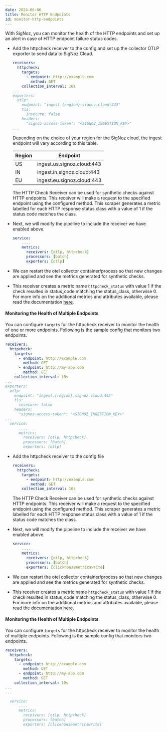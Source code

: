 ```yaml
---
date: 2024-06-06
title: Monitor HTTP Endpoints
id: monitor-http-endpoints
---
```





With SigNoz, you can monitor the health of the HTTP endpoints and set up an alert in case of HTTP endpoint failure status codes.

<Tabs>

<TabItem value="cloud" label="SigNoz Cloud" default>

  * Add the httpcheck receiver to the config and set up the collector OTLP exporter to send data to SigNoz Cloud.

    ```yaml {2-6,9-14}
    receivers:
      httpcheck:
        targets:
          - endpoint: http://example.com
            method: GET
        collection_interval: 10s
    ...
    exporters:
      otlp:
        endpoint: "ingest.{region}.signoz.cloud:443"
        tls:
          insecure: false
        headers:
          "signoz-access-token": "<SIGNOZ_INGESTION_KEY>"
    ...
    ```

    Depending on the choice of your region for the SigNoz cloud, the ingest endpoint will vary according to this table.

    | Region | Endpoint |
    | --- | --- |
    | US |  ingest.us.signoz.cloud:443 |
    | IN |  ingest.in.signoz.cloud:443 |
    | EU | ingest.eu.signoz.cloud:443 |

    The HTTP Check Receiver can be used for synthetic checks against HTTP endpoints. This receiver will make a request to the specified endpoint using the configured method. This scraper generates a metric labelled for each HTTP response status class with a value of 1 if the status code matches the class.

  * Next, we will modify the pipeline to include the receiver we have enabled above.

      ```yaml {4}
      service:
          ....
          metrics:
            receivers: [otlp, httpcheck]
            processors: [batch]
            exporters: [otlp]
      ```

  * We can restart the otel collector container/process so that new changes are applied and see the metrics generated for synthetic checks.

  * This receiver creates a metric name `httpcheck_status` with value 1 if the check resulted in status_code matching the status_class, otherwise 0. For more info on the additional metrics and attributes available, please read the documentation [here](https://github.com/open-telemetry/opentelemetry-collector-contrib/blob/main/receiver/httpcheckreceiver/documentation.md).


#### Monitoring the Health of Multiple Endpoints

  You can configure `targets` for the httpcheck receiver to monitor the health of one or more endpoints. Following is the sample config that monitors two endpoints.
  

  ```yaml {2-8,11-16,21,23}
  receivers:
    httpcheck:
      targets:
        - endpoint: http://example.com
          method: GET
        - endpoint: http://my-app.com
          method: GET
      collection_interval: 10s
...
  exporters:
    otlp:
      endpoint: "ingest.{region}.signoz.cloud:443"
      tls:
        insecure: false
      headers:
        "signoz-access-token": "<SIGNOZ_INGESTION_KEY>"
  ...
    service:
        ....
        metrics:
          receivers: [otlp, httpcheck]
          processors: [batch]
          exporters: [otlp]
  ```

</TabItem>

<TabItem value="self-host" label="Self-Host" default>

* Add the httpcheck receiver to the config file
  ```yaml {2-10}
  receivers:
    httpcheck:
      targets:
        - endpoint: http://example.com
          method: GET
      collection_interval: 10s
  ```
  The HTTP Check Receiver can be used for synthetic checks against HTTP endpoints. This receiver will make a request to the specified endpoint using the configured method. This scraper generates a metric labelled for each HTTP response status class with a value of 1 if the status code matches the class.

* Next, we will modify the pipeline to include the receiver we have enabled above.
    ```yaml {4}
    service:
        ....
        metrics:
          receivers: [otlp, httpcheck]
          processors: [batch]
          exporters: [clickhousemetricswrite]
    ```

* We can restart the otel collector container/process so that new changes are applied and see the metrics generated for synthetic checks.

* This receiver creates a metric name `httpcheck_status` with value 1 if the check resulted in status_code matching the status_class, otherwise 0. For more info on the additional metrics and attributes available, please read the documentation [here](https://github.com/open-telemetry/opentelemetry-collector-contrib/blob/main/receiver/httpcheckreceiver/documentation.md).

#### Monitoring the Health of Multiple Endpoints

  You can configure `targets` for the httpcheck receiver to monitor the health of multiple endpoints. Following is the sample config that monitors two endpoints.

  ```yaml {2-8}
  receivers:
    httpcheck:
      targets:
        - endpoint: http://example.com
          method: GET
        - endpoint: http://my-app.com
          method: GET
      collection_interval: 10s
...
  ...

    service:
        ....
        metrics:
          receivers: [otlp, httpcheck]
          processors: [batch]
          exporters: [clickhousemetricswrite]
  ```
</TabItem>
</Tabs>

